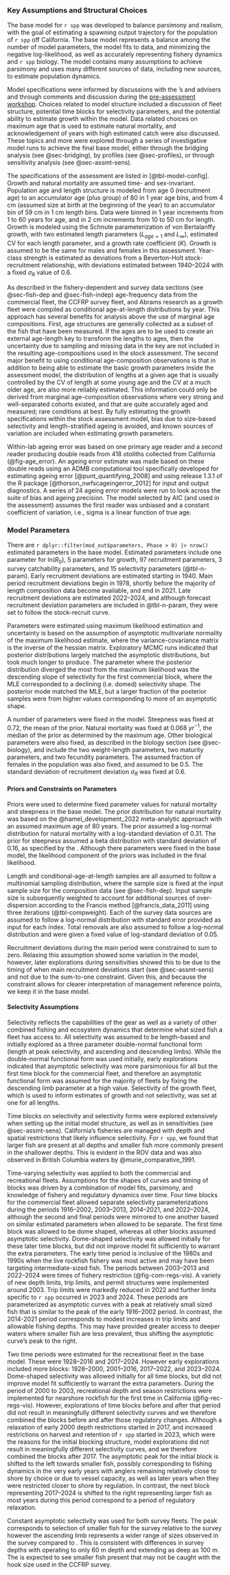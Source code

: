 
### Key Assumptions and Structural Choices <!--(TOR section F1 and E6)--> {#sec-structure}

The base model for `r spp` was developed to balance parsimony and realism, with the goal of estimating a spawning output trajectory for the population of `r spp` off California. The base model represents a balance among the number of model parameters, the model fits to data, and minimizing the negative log-likelihood, as well as accurately representing fishery dynamics and `r spp` biology. The model contains many assumptions to achieve parsimony and uses many different sources of data, including new sources, to estimate population dynamics.

Model specifications were informed by discussions with the \gls{pfmc}'s \gls{gmt} and \gls{gap} advisers and through comments and discussion during the [pre-assessment workshop](https://tinyurl.com/janpfmc2025). Choices related to model structure included a discussion of fleet structure, potential time blocks for selectivity parameters, and the potential ability to estimate growth within the model. Data related choices on maximum age that is used to estimate natural mortality, and acknowledgement of years with high estimated catch were also discussed. These topics and more were explored through a series of investigative model runs to achieve the final base model, either through the bridging analysis (see @sec-bridging), by profiles (see @sec-profiles), or through sensitivity analysis (see @sec-assmt-sens).

The specifications of the assessment are listed in [@tbl-model-config]. Growth and natural mortality are assumed time- and sex-invariant. Population age and length structure is modeled from age 0 (recruitment age) to an accumulator age (plus group) of 80 in 1 year age bins, and from 4 cm (assumed size at birth at the beginning of the year) to an accumulator bin of 59 cm in 1 cm length bins. Data were binned in 1 year increments from 1 to 60 years for age, and in 2 cm increments from 10 to 50 cm for length. Growth is modeled using the Schnute parameterization of von Bertalanffy growth, with two estimated length parameters ($L_{age=1}$ and $L_{\infty}$), estimated CV for each length parameter, and a growth rate coefficient ($K$). Growth is assumed to be the same for males and females in this assessment. Year-class strength is estimated as deviations from a Beverton-Holt stock-recruitment relationship, with deviations estimated between 1940--2024 with a fixed $\sigma_R$ value of 0.6.  

As described in the fishery-dependent and survey data sections (see @sec-fish-dep and  @sec-fish-indep) age-frequency data from the commercial fleet, the CCFRP survey fleet, and Abrams research as a growth fleet were compiled as conditional age-at-length distributions by year. This approach has several benefits for analysis above the use of marginal age compositions. First, age structures are generally collected as a subset of the fish that have been measured. If the ages are to be used to create an external age-length key to transform the lengths to ages, then the uncertainty due to sampling and missing data in the key are not included in the resulting age-compositions used in the stock assessment. The second major benefit to using conditional age-composition observations is that in addition to being able to estimate the basic growth parameters inside the assessment model, the distribution of lengths at a given age that is usually controlled by the CV of length at some young age and the CV at a much older age, are also more reliably estimated. This information could only be derived from marginal age-composition observations where very strong and well-separated cohorts existed, and that are quite accurately aged and measured; rare conditions at best. By fully estimating the growth specifications within the stock assessment model, bias due to size-based selectivity and length-stratified ageing is avoided, and known sources of variation are included when estimating growth parameters.

Within-lab ageing error was based on one primary age reader and a second reader producing double reads from 418 otoliths collected from California (@fig-age_error). An ageing error estimate was made based on these double reads using an ADMB computational tool specifically developed for estimating ageing error [@punt_quantifying_2008] and using release 1.3.1 of the R package \href{https://github.com/pfmc-assessments/nwfscAgeingError}{nwfscAgeingError} [@thorson_nwfscageingerror_2012] for input and output diagnostics. A series of 24 ageing error models were run to look across the suite of bias and ageing precision. The model selected by AIC (and used in the assessment) assumes the first reader was unbiased and a constant coefficient of variation, i.e., sigma is a linear function of true age.

<!-- Evidence of search for balance between model realism and parsimony. Key model assumptions and structural choices (e.g., asymptotic vs. domed selectivities, constant vs. time-varying selectivities). Summary of alternate model configurations that were examined but rejected. This is not required for an update assessment.### Bridging analysis -->

### Model Parameters <!--(TOR Section E6 and F1)-->

There are `r dplyr::filter(mod_out$parameters, Phase > 0) |> nrow()` estimated parameters in the base model. Estimated parameters include one parameter for ln($R_0$), 5 parameters for growth, 97 recruitment parameters, 3 survey catchability parameters, and 15 selectivity parameters (@tbl-n-param). Early recruitment deviations are estimated starting in 1940. Main period recruitment deviations begin in 1978, shortly before the majority of length composition data become available, and end in 2021. Late recruitment deviations are estimated 2022--2024, and although forecast recruitment deviation parameters are included in @tbl-n-param, they were set to follow the stock-recruit curve. 

Parameters were estimated using maximum likelihood estimation and uncertainty is based on the assumption of asymptotic multivariate normality of the maximum likelihood estimate, where the variance-covariance matrix is the inverse of the hessian matrix. Exploratory MCMC runs indicated that posterior distributions largely matched the asymptotic distributions, but took much longer to produce. The parameter where the posterior distribution diverged the most from the maximum likelihood was the descending slope of selectivity for the first commercial block, where the MLE corresponded to a declining (i.e. domed) selectivity shape. The posterior mode matched the MLE, but a larger fraction of the posterior samples were from higher values corresponding to more of an asymptotic shape.

A number of parameters were fixed in the model. Steepness was fixed at 0.72, the mean of the prior. Natural mortality was fixed at 0.068 $yr^{-1}$, the median of the prior as determined by the maximum age. Other biological parameters were also fixed, as described in the biology section (see @sec-biology), and include the two weight-length parameters, two maturity parameters, and two fecundity parameters. The assumed fraction of females in the population was also fixed, and assumed to be 0.5. The standard deviation of recruitment deviation $\sigma_R$ was fixed at 0.6.

#### Priors and Constraints on Parameters 

Priors were used to determine fixed parameter values for natural mortality and steepness in the base model. The prior distribution for natural mortality was based on the @hamel_development_2022 meta-analytic approach with an assumed maximum age of 80 years. The prior assumed a log-normal distribution for natural mortality with a log-standard deviation of 0.31. The prior for steepness assumed a beta distribution with standard deviation of 0.16, as specified by the \gls{pfmc} \gls{tor}. Although there parameters were fixed in the base model, the likelihood component of the priors was included in the final likelihood.

Length and conditional-age-at-length samples are all assumed to follow a multinomial sampling distribution, where the sample size is fixed at the input sample size for the composition data (see @sec-fish-dep). Input sample size is subsequently weighted to account for additional sources of over-dispersion according to the Francis method [@francis_data_2011] using three iterations (@tbl-compweight). Each of the survey data sources are assumed to follow a log-normal distribution with standard error provided as input for each index. Total removals are also assumed to follow a log-normal distribution and were given a fixed value of log-standard deviation of 0.05. 

Recruitment deviations during the main period were constrained to sum to zero. Relaxing this assumption showed some variation in the model, however, later explorations during sensitivities showed this to be due to the timing of when main recruitment deviations start (see @sec-assmt-sens) and not due to the sum-to-one constraint. Given this, and because the constraint allows for clearer interpretation of management reference points, we keep it in the base model. 


#### Selectivity Assumptions 

Selectivity reflects the capabilities of the gear as well as a variety of other combined fishing and ecosystem dynamics that determine what sized fish a fleet has access to. All selectivity was assumed to be length-based and initially explored as a three parameter double-normal functional form (length at peak selectivity, and ascending and descending limbs). While the double-normal functional form was used initially, early explorations indicated that asymptotic selectivity was more parsimonious for all but the first time block for the commercial fleet, and therefore an asymptotic functional form was assumed for the majority of fleets by fixing the descending limb parameter at a high value. Selectivity of the growth fleet, which is used to inform estimates of growth and not selectivity, was set at one for all lengths. 

Time blocks on selectivity and selectivity forms were explored extensively when setting up the initial model structure, as well as in sensitivities (see @sec-assmt-sens). California's fisheries are managed with depth and spatial restrictions that likely influence selectivity. For `r spp`, we found that larger fish are present at all depths and smaller fish more commonly present in the shallower depths. This is evident in the ROV data and was also observed in British Columbia waters by @murie_comparative_1991. 

Time-varying selectivity was applied to both the commercial and recreational fleets. Assumptions for the shapes of curves and timing of blocks was driven by a combination of model fits, parsimony, and knowledge of fishery and regulatory dynamics over time. Four time blocks for the commercial fleet allowed separate selectivity parameterizations during the periods 1916--2002, 2003--2013, 2014--2021, and 2022--2024, although the second and final periods were mirrored to one another based on similar estimated parameters when allowed to be separate. The first time block was allowed to be dome shaped, whereas all other blocks assumed asymptotic selectivity. Dome-shaped selectivity was allowed initially for these later time blocks, but did not improve model fit sufficiently to warrant the extra parameters. The early time period is inclusive of the 1980s and 1990s when the live rockfish fishery was most active and may have been targeting intermediate-sized fish. The periods between 2003--2013 and 2022--2024 were times of fishery restriction (@fig-com-regs-vis). A variety of new depth limits, trip limits, and permit structures were implemented around 2003. Trip limits were markedly reduced in 2022 and further limits specific to `r spp` occurred in 2023 and 2024.  These periods are parameterized as asymptotic curves with a peak at relatively small sized fish that is similar to the peak of the early 1916--2002 period. In contrast, the 2014-2021 period corresponds to modest increases in trip limits and allowable fishing depths. This may have provided greater access to deeper waters where smaller fish are less prevalent, thus shifting the asymptotic curve's peak to the right. 

Two time periods were estimated for the recreational fleet in the base model. These were 1928--2016 and 2017--2024. However early explorations included more blocks: 1928--2000, 2001--2016, 2017--2022, and 2023--2024. Dome-shaped selectivity was allowed initially for all time blocks, but did not improve model fit sufficiently to warrant the extra parameters. During the period of 2000 to 2003, recreational depth and season restrictions were implemented for nearshore rockfish for the first time in California (@fig-rec-regs-vis). However, explorations of time blocks before and after that period did not result in meaningfully different selectivity curves and we therefore combined the blocks before and after those regulatory changes. Although a relaxation of early 2000 depth restrictions started in 2017, and increased restrictions on harvest and retention of `r spp` started in 2023, which were the reasons for the initial blocking structure, model explorations did not result in meaningfully different selectivity curves, and we therefore combined the blocks after 2017. The asymptotic peak for the initial block is shifted to the left towards smaller fish, possibly corresponding to fishing dynamics in the very early years with anglers remaining relatively close to shore by choice or due to vessel capacity, as well as later years when they were restricted closer to shore by regulation. In contrast, the next block representing 2017--2024 is shifted to the right representing larger fish as most years during this period correspond to a period of regulatory relaxation.  

Constant asymptotic selectivity was used for both survey fleets. The peak corresponds to selection of smaller fish for the \gls{s-ccfrp} survey relative to the \gls{rov} survey however the ascending limb represents a wider range of sizes observed in the \gls{rov} survey compared to \gls{s-ccfrp}. This is consistent with differences in survey depths with \gls{s-ccfrp} operating to only 60 m depth and \gls{rov} extending as deep as 100 m. The \gls{rov} is expected to see smaller fish present that may not be caught with the hook size used in the CCFRP survey.